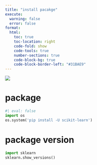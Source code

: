 ```yaml
---
title: "install pacakge"
execute:
  warning: false
  error: false
format:
  html:
    toc: true
    toc-location: right
    code-fold: show
    code-tools: true
    number-sections: true
    code-block-bg: true
    code-block-border-left: "#31BAE9"
---
```


![](images/1.png)

# package

```python
#| eval: false
import os
os.system('pip install -U scikit-learn')


```

# package version

```python
import sklearn
sklearn.show_versions()
```
